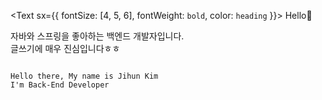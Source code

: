 <Text sx={{ fontSize: [4, 5, 6], fontWeight: `bold`, color: `heading` }}>
  Hello👋
</Text>

자바와 스프링을 좋아하는 백엔드 개발자입니다.  
글쓰기에 매우 진심입니다ㅎㅎ

<deckgo-highlight-code language="java">
<code slot="code">
Hello there, My name is Jihun Kim 
I'm Back-End Developer
</code>
</deckgo-highlight-code>